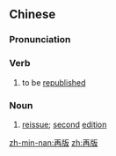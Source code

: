 ==Chinese==
{{zh-forms}}

===Pronunciation===
{{zh-pron
|m=zàibǎn
|c=zoi3 baan2
|mn=chài-pán
|cat=v,n
}}

===Verb===
{{zh-verb}}

# to be [[republish]]ed

===Noun===
{{zh-noun}}

# [[reissue]]; [[second]] [[edition]]

[[zh-min-nan:再版]]
[[zh:再版]]
